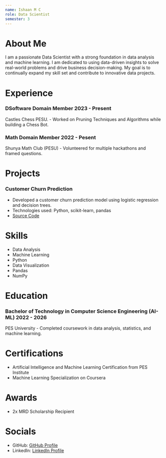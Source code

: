 ```yaml
---
name: Ishaan M C
role: Data Scientist
semester: 3
---
```


# About Me

I am a passionate Data Scientist with a strong foundation in data analysis and machine learning. I am dedicated to using data-driven insights to solve real-world problems and drive business decision-making. My goal is to continually expand my skill set and contribute to innovative data projects.

# Experience

### **DSoftware Domain Member** 2023 - Present
Castles Chess PESU. - Worked on Pruning Techniques and Algorithms while building a Chess Bot.

### **Math Domain Member** 2022 - Pesent
Shunya Math Club (PESU) - Volunteered for multiple hackathons and framed questions.

# Projects

### **Customer Churn Prediction**
- Developed a customer churn prediction model using logistic regression and decision trees.
- Technologies used: Python, scikit-learn, pandas
- [Source Code](https://github.com/yourusername/churn-prediction)

# Skills

- Data Analysis
- Machine Learning
- Python
- Data Visualization
- Pandas
- NumPy

# Education

### Bachelor of Technology in Computer Science Engineering (AI- ML) 2022 - 2026
PES University - Completed coursework in data analysis, statistics, and machine learning.

# Certifications

- Artificial Intelligence and Machine Learning Certification from PES Institute
- Machine Learning Specialization on Coursera

# Awards

- 2x MRD Scholarship Recipient

# Socials

- GitHub: [GitHub Profile](https://github.com/984-ISHU)
- LinkedIn: [LinkedIn Profile](https://www.linkedin.com/in/ishaan-m-c-3353a622b/)
